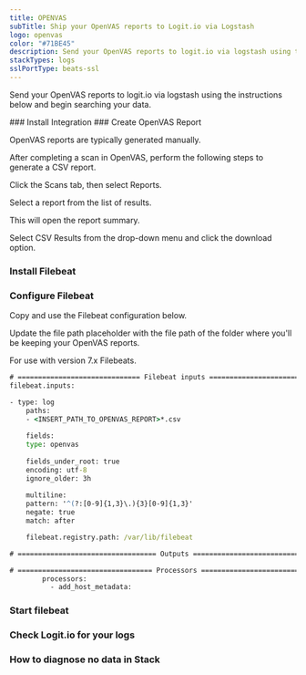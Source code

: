 ```yaml
---
title: OPENVAS
subTitle: Ship your OpenVAS reports to Logit.io via Logstash
logo: openvas
color: "#71BE45"
description: Send your OpenVAS reports to logit.io via logstash using the instructions below and begin searching your data
stackTypes: logs
sslPortType: beats-ssl
---
```


Send your OpenVAS reports to logit.io via logstash using the instructions below and begin searching your data.

<Steps>
  ### Install Integration
  <InstallIntegration/>
  ### Create OpenVAS Report

  OpenVAS reports are typically generated manually.

  After completing a scan in OpenVAS, perform the following steps to generate a CSV report.

  Click the Scans tab, then select Reports.

  Select a report from the list of results.

  This will open the report summary. 

  Select CSV Results from the drop-down menu and click the download option.

  ### Install Filebeat

  <InstallFilebeat />

  ### Configure Filebeat

  Copy and use the Filebeat configuration below.

  Update the file path placeholder with the file path of the folder where you'll be keeping your OpenVAS reports.

  <Callout type="warning">For use with version 7.x Filebeats.</Callout>

  ```cmd copy
  # ============================== Filebeat inputs ==============================
  filebeat.inputs:

  - type: log
      paths:
      - <INSERT_PATH_TO_OPENVAS_REPORT>*.csv
      
      fields:
      type: openvas
      
      fields_under_root: true
      encoding: utf-8
      ignore_older: 3h
      
      multiline:
      pattern: '^(?:[0-9]{1,3}\.){3}[0-9]{1,3}'
      negate: true
      match: after

      filebeat.registry.path: /var/lib/filebeat

  # ================================== Outputs ===================================
  ```
  <ConfigureOutput />

  ```cmd copy
  # ================================= Processors =================================
          processors:
            - add_host_metadata:
  ```

  ### Start filebeat

  <StartFilebeat />

  ### Check Logit.io for your logs
  <LaunchStack utmMedium="logs" utmCampaign="openvas" source="openvas" />

  ### How to diagnose no data in Stack

  <DiagnoseNoData />
</Steps>